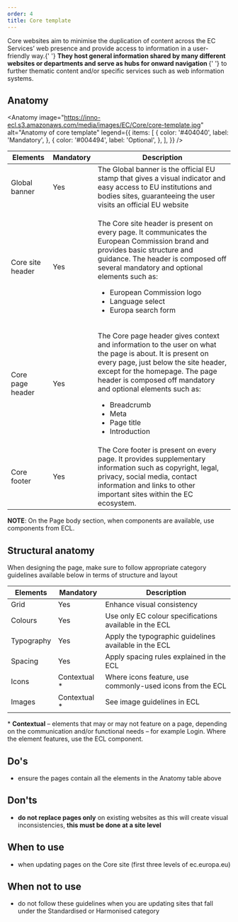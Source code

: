 ```yaml
---
order: 4
title: Core template
---
```



<Paragraph size="lead">
  Core websites aim to minimise the duplication of content across the EC
  Services’ web presence and provide access to information in a user-friendly
  way.{' '}
  <strong>
    They host general information shared by many different websites or
    departments and serve as hubs for onward navigation
  </strong>{' '}
  to further thematic content and/or specific services such as web information
  systems.
</Paragraph>

## Anatomy

<Anatomy
  image="https://inno-ecl.s3.amazonaws.com/media/images/EC/Core/core-template.jpg"
  alt="Anatomy of core template"
  legend={{
    items: [
      {
        color: '#404040',
        label: 'Mandatory',
      },
      {
        color: '#004494',
        label: 'Optional',
      },
    ],
  }}
/>

| Elements                                                                                                           | Mandatory | Description                                                                                                                                                                                                                                                                                                                                  |
| ------------------------------------------------------------------------------------------------------------------ | --------- | -------------------------------------------------------------------------------------------------------------------------------------------------------------------------------------------------------------------------------------------------------------------------------------------------------------------------------------------- |
| <Link to="https://webgate.ec.europa.eu/fpfis/wikis/display/webtools/Global+banner" standalone>Global banner</Link> | Yes       | The Global banner is the official EU stamp that gives a visual indicator and easy access to EU institutions and bodies sites, guaranteeing the user visits an official EU website                                                                                                                                                            |
| <Link to="/ec/core-template/site-header/usage/" standalone>Core site header</Link>                                 | Yes       | <p>The Core site header is present on every page. It communicates the European Commission brand and provides basic structure and guidance. The header is composed off several mandatory and optional elements such as:</p><ul><li>European Commission logo</li><li>Language select</li><li>Europa search form</li></ul>                      |
| Core page header                                                                                                   | Yes       | <p>The Core page header gives context and information to the user on what the page is about. It is present on every page, just below the site header, except for the homepage. The page header is composed off mandatory and optional elements such as:</p><ul><li>Breadcrumb</li><li>Meta</li><li>Page title</li><li>Introduction</li></ul> |
| <Link to="/ec/core-template/footer/usage/" standalone>Core footer</Link>                                           | Yes       | The Core footer is present on every page. It provides supplementary information such as copyright, legal, privacy, social media, contact information and links to other important sites within the EC ecosystem.                                                                                                                             |

**NOTE**: On the Page body section, when components are available, use components from ECL.

## Structural anatomy

When designing the page, make sure to follow appropriate category guidelines available below in terms of structure and layout

| Elements                                                           | Mandatory     | Description                                               |
| ------------------------------------------------------------------ | ------------- | --------------------------------------------------------- |
| <Link to="/ec/utilities/grid/" standalone>Grid</Link>              | Yes           | Enhance visual consistency                                |
| <Link to="/ec/guidelines/colours/" standalone>Colours</Link>       | Yes           | Use only EC colour specifications available in the ECL    |
| <Link to="/ec/guidelines/typography/" standalone>Typography</Link> | Yes           | Apply the typographic guidelines available in the ECL     |
| <Link to="/ec/guidelines/spacing/" standalone>Spacing</Link>       | Yes           | Apply spacing rules explained in the ECL                  |
| <Link to="/ec/guidelines/iconography/" standalone>Icons</Link>     | Contextual \* | Where icons feature, use commonly-used icons from the ECL |
| <Link to="/ec/guidelines/images/" standalone>Images</Link>         | Contextual \* | See image guidelines in ECL                               |

<Paragraph size="s">
  * <strong>Contextual</strong> – elements that may or may not feature on a
  page, depending on the communication and/or functional needs – for example
  Login. Where the element features, use the ECL component.
</Paragraph>

## Do's

- ensure the pages contain all the elements in the Anatomy table above

## Don'ts

- **do not replace pages only** on existing websites as this will create visual inconsistencies, **this must be done at a site level**

## When to use

- when updating pages on the Core site (first three levels of ec.europa.eu)

## When not to use

- do not follow these guidelines when you are updating sites that fall under the <Link to="/ec/standardised-template/">Standardised</Link> or <Link to="/ec/harmonised-templates/group1/">Harmonised</Link> category
